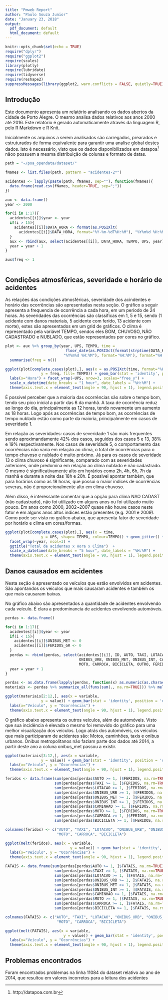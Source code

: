 ```yaml
---
title: "Pmweb Report"
author: "Paulo Souza Junior"
date: "January 23, 2018"
output:
  pdf_document: default
  html_document: default
---
```


```r
knitr::opts_chunk$set(echo = TRUE)
require("dplyr")
require("ggplot2")
require(scales)
library(plotly)
require(lubridate)
require(tidyverse)
require(reshape2)
suppressMessages(library(ggplot2, warn.conflicts = FALSE, quietly=TRUE))
```

## Introdução

Este documento apresenta um relatório analisando os dados abertos da cidade de Porto Alegre. O mesmo analisa dados relativos aos anos 2000 até 2016. Este relatório é gerado automaticamente através da linguagem R, pelo R Markdown e R Knit.

  Inicialmente os arquivos a serem analisados são carregados, prearados e estruturados de forma equivalente para garantir uma analise global destes dados. Isto é necessário, visto que os dados disponibilizados em datapoa^[http://datapoa.com.br] nãoo possuem a mesma distribuição de colunas e formato de datas. 

```r

path = "~/poa_opendata/dataset/"

fNames <- list.files(path, pattern = "acidentes-2*")

acidentes <- lapply(paste(path, fNames, sep=""), function(fNames){
  data.frame(read.csv(fNames, header=TRUE, sep=";"))
})

aux <- data.frame()
year <- 2000

for(i in 1:17){
  acidentes[[i]]$year <- year
  if(i > 15){
    acidentes[[i]]$DATA_HORA <- format(as.POSIXlt(
      acidentes[[i]]$DATA_HORA, format="%Y-%m-%dT%H:%M"), "%Y%m%d %H:%M")
  }
  aux <- rbind(aux, select(acidentes[[i]], DATA_HORA, TEMPO, UPS, year))
  year = year + 1
}

aux$freq <- 1



```

## Condições atmosféricas, severidade e horário de acidentes

As relações das condições atmosféricas, severidade dos acindentes e horário das ocorrências são apresentadas nesta seção. O gráfico a seguir apresenta a frequencia de ocorrência a cada hora, em um período de 24 horas. As severidades das ocorrências são classificas em 1, 5 e 15, sendo (1 acidente com danos materiais, 5 acidente com ferido, 13 acidente com morte), estes são apresentados em um grid de gráficos. O clima é representado pela variável TEMPO, sendos eles BOM, CHUVOSO, NÃO CADASTRADO e NUBLADO, que estão representados por cores no gráfico. 

```r

plot <- aux %>% group_by(year, UPS, TEMPO, time = 
                           floor_date(as.POSIXct(format(strptime(DATA_HORA, 
                          "%Y%m%d %H:%M"), format='%H:%M'), format="%H:%M"), "1 hours")) %>%
  summarise(freq = n())

ggplot(plot[complete.cases(plot),], aes(x = as.POSIXct(time, format="%H:%M"), 
                y = freq, fill= TEMPO)) + geom_bar(stat = 'identity', position = 'dodge')  +
  labs(x="Hora") + facet_wrap(~UPS, nrow=3, scales="free_y") +
  scale_x_datetime(date_breaks = "1 hour", date_labels = "%H:%M") + 
  theme(axis.text.x = element_text(angle = 90, hjust = 1), legend.position = "bottom")

```

  É possível perceber que a maioria das ocorrências são sobre o tempo bom, tendo seu pico inicial a partir das 6 da manhã. A taxa de ocorrência reduz ao longo do dia, principalmente as 12 horas, tendo novamente um aumento as 18 horas. Logo após as ocorrências de tempo bom, as ocorrências de tempo nublado estão como parte da maioria, principalmente em casos de severidade 1. 
  
  Em relação as severidades: casos de severidade 1 são mais frequentes sendo aproximandamente 42% dos casos, seguidos dos casos 5 e 13, 38% e 19% respectivamente. Nos casos de severidade 5, o comportamento das ocorrências não varia em relação ao clima, o total de ocorrências para o tempo chuvoso e nublado é muito próximo. Já para os casos de severidade 13 o clima chuvoso é significante, comparado com as severidades anteriores, onde predomina em relação ao clima nublado e não cadastrado. O mesmo é significativamente alto em horários como 2h, 4h, 6h, 7h da manhã e durante a noite das 18h e 20h. É possivel apontar também, que para horários como as 18 horas, que possui o maior indices de ocorrências severas, não é proporcionalmente alto em clima chuvoso.

  Além disso, é interessante comentar que a opção para clima NAO CADAST (não cadastrado), não foi utilizado em alguns anos ou foi utilizado muito pouco. Em anos como 2000, 2002~2007 quase não houve casos neste fator e em alguns anos altos indices estão presentes (e.g. 2001 e 2009). Como pode ser visto no gráfico abaixo, que apresenta fator de severidade por horário e clima em cores/formas.  

```r

ggplot(plot[complete.cases(plot),], aes(x = time, 
                y = UPS, shape= TEMPO, colour=TEMPO)) + geom_jitter() +
  facet_wrap(~year, ncol=3) +
  ggtitle("Total de acidentes x Hora x Clima")  +
  scale_x_datetime(date_breaks = "5 hour", date_labels = "%H:%M") + 
  theme(axis.text.x = element_text(angle = 90, hjust = 1), legend.position = "bottom")

```

## Danos causados em acidentes

Nesta seção é apresentado os veículos que estão envolvidos em acidentes. São apontandos os veículos que mais causaram acidentes e também os que mais causaram baixas.

No gráfico abaixo são apresentados a quantidade de acidentes envolvendo cada veículo. É clara a predominancia de acidentes envolvendo automóveis.

```r
perdas <- data.frame()

for(i in 1:17){
  acidentes[[i]]$year <- year
  if(i < 15){
    acidentes[[i]]$ONIBUS_MET <- 0
    acidentes[[i]]$FERIDOS_GR <- 0
  }
  perdas <- rbind(perdas, select(acidentes[[i]], ID, AUTO, TAXI, LOTACAO, 
                                 ONIBUS_URB, ONIBUS_MET, ONIBUS_INT, CAMINHAO, 
                                 MOTO, CARROCA, BICICLETA, OUTRO, FERIDOS, FERIDOS_GR))
  year = year + 1
}

perdas <- as.data.frame(lapply(perdas, function(x) as.numeric(as.character(x))))
materiais <- perdas %>% summarize_all(funs(sum(., na.rm=TRUE))) %>% melt()

ggplot(materiais[2:12,], aes(x = variable, 
                y = value)) + geom_bar(stat = 'identity', position = 'dodge')  +
  labs(x="Veículo", y = "Ocorrências") + 
  theme(axis.text.x = element_text(angle = 90, hjust = 1), legend.position = "bottom")

```

O gráfico abaixo apresenta os outros veículos, além de automóveis. Visto que sua incidência é elevada o mesmo foi removido do gráfico para uma melhor visualização dos veículos. Logo atrás dos automóveis, os veículos que mais participaram de acidentes são: Motos, caminhões, taxis e onibus urbanos. Ônibus metropolitanos não faziam parte dos dados até 2014, a partir deste ano a coluna onibus_met passou a existir.

```r

ggplot(materiais[3:12,], aes(x = variable, 
                y = value)) + geom_bar(stat = 'identity', position = 'dodge')  +
  labs(x="Veículo", y = "Ocorrências") + 
  theme(axis.text.x = element_text(angle = 90, hjust = 1), legend.position = "bottom")
```

```r
feridos <- data.frame(sum(perdas[perdas$AUTO >= 1, ]$FERIDOS, na.rm=TRUE), 
                      sum(perdas[perdas$TAXI >= 1, ]$FERIDOS, na.rm=TRUE),
                      sum(perdas[perdas$LOTACAO >= 1, ]$FERIDOS, na.rm=TRUE),
                      sum(perdas[perdas$ONIBUS_URB >= 1, ]$FERIDOS, na.rm=TRUE),
                      sum(perdas[perdas$ONIBUS_MET >= 1, ]$FERIDOS, na.rm=TRUE),
                      sum(perdas[perdas$ONIBUS_INT >= 1, ]$FERIDOS, na.rm=TRUE),
                      sum(perdas[perdas$CAMINHAO >= 1, ]$FERIDOS, na.rm=TRUE),
                      sum(perdas[perdas$MOTO >= 1, ]$FERIDOS, na.rm=TRUE),
                      sum(perdas[perdas$CARROCA >= 1, ]$FERIDOS, na.rm=TRUE),
                      sum(perdas[perdas$BICICLETA >= 1, ]$FERIDOS, na.rm=TRUE))

colnames(feridos) <- c("AUTO", "TAXI", "LOTACAO", "ONIBUS_URB", "ONIBUS_MET", "ONIBUS_INT", "CAMINHAO",
                       "MOTO", "CARROCA", "BICICLETA")

ggplot(melt(feridos), aes(x = variable, 
                             y = value)) + geom_bar(stat = 'identity', position = 'dodge')  +
  labs(x="Veículo", y = "Ocorrências") + 
  theme(axis.text.x = element_text(angle = 90, hjust = 1), legend.position = "bottom")

```

```r
FATAIS <- data.frame(sum(perdas[perdas$AUTO >= 1, ]$FATAIS, na.rm=TRUE), 
                      sum(perdas[perdas$TAXI >= 1, ]$FATAIS, na.rm=TRUE),
                      sum(perdas[perdas$LOTACAO >= 1, ]$FATAIS, na.rm=TRUE),
                      sum(perdas[perdas$ONIBUS_URB >= 1, ]$FATAIS, na.rm=TRUE),
                      sum(perdas[perdas$ONIBUS_MET >= 1, ]$FATAIS, na.rm=TRUE),
                      sum(perdas[perdas$ONIBUS_INT >= 1, ]$FATAIS, na.rm=TRUE),
                      sum(perdas[perdas$CAMINHAO >= 1, ]$FATAIS, na.rm=TRUE),
                      sum(perdas[perdas$MOTO >= 1, ]$FATAIS, na.rm=TRUE),
                      sum(perdas[perdas$CARROCA >= 1, ]$FATAIS, na.rm=TRUE),
                      sum(perdas[perdas$BICICLETA >= 1, ]$FATAIS, na.rm=TRUE))

colnames(FATAIS) <- c("AUTO", "TAXI", "LOTACAO", "ONIBUS_URB", "ONIBUS_MET", "ONIBUS_INT", "CAMINHAO",
                       "MOTO", "CARROCA", "BICICLETA")

ggplot(melt(FATAIS), aes(x = variable, 
                          y = value)) + geom_bar(stat = 'identity', position = 'dodge')  +
  labs(x="Veículo", y = "Ocorrências") + 
  theme(axis.text.x = element_text(angle = 90, hjust = 1), legend.position = "bottom")

```


## Problemas encontrados

Foram encontrados problemas na linha 11084 do dataset relativo ao ano de 2014, que resultou em valores incorretos para a leitura dos acidentes 
